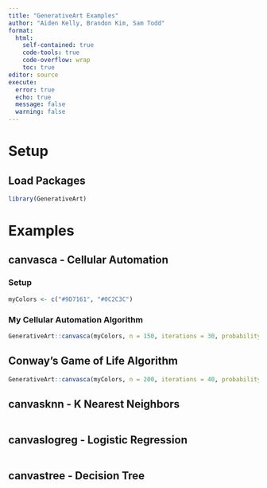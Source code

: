 ```yaml
---
title: "GenerativeArt Examples"
author: "Aiden Kelly, Brandon Kim, Sam Todd"
format: 
  html:
    self-contained: true
    code-tools: true
    code-overflow: wrap
    toc: true
editor: source
execute: 
  error: true
  echo: true
  message: false
  warning: false
---
```


# Setup

## Load Packages

```r
library(GenerativeArt)
```

# Examples

## **canvasca** - Cellular Automation

### Setup

```r
myColors <- c("#9D7161", "#0C2C3C")
```

### My Cellular Automation Algorithm

```r
GenerativeArt::canvasca(myColors, n = 150, iterations = 30, probability = 0.35)
```

## Conway's Game of Life Algorithm

```r
GenerativeArt::canvasca(myColors, n = 200, iterations = 40, probability = 0.65, conway = TRUE)
```

## **canvasknn** - K Nearest Neighbors

```r

```

## **canvaslogreg** - Logistic Regression

```r

```

## **canvastree** - Decision Tree

```r

```
